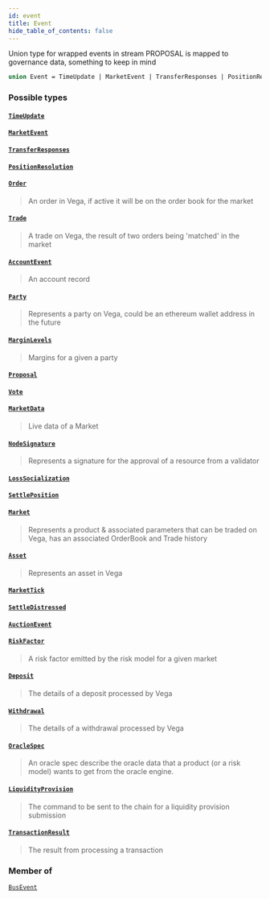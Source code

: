```yaml
---
id: event
title: Event
hide_table_of_contents: false
---
```








Union type for wrapped events in stream PROPOSAL is mapped to governance data, something to keep in mind

```graphql
union Event = TimeUpdate | MarketEvent | TransferResponses | PositionResolution | Order | Trade | AccountEvent | Party | MarginLevels | Proposal | Vote | MarketData | NodeSignature | LossSocialization | SettlePosition | Market | Asset | MarketTick | SettleDistressed | AuctionEvent | RiskFactor | Deposit | Withdrawal | OracleSpec | LiquidityProvision | TransactionResult
```


### Possible types

#### [`TimeUpdate`](/testnet/api/graphql/objects/time-update) <Badge class="secondary" text="object"/>
> 
> 

#### [`MarketEvent`](/testnet/api/graphql/objects/market-event) <Badge class="secondary" text="object"/>
> 
> 

#### [`TransferResponses`](/testnet/api/graphql/objects/transfer-responses) <Badge class="secondary" text="object"/>
> 
> 

#### [`PositionResolution`](/testnet/api/graphql/objects/position-resolution) <Badge class="secondary" text="object"/>
> 
> 

#### [`Order`](/testnet/api/graphql/objects/order) <Badge class="secondary" text="object"/>
> An order in Vega, if active it will be on the order book for the market
> 

#### [`Trade`](/testnet/api/graphql/objects/trade) <Badge class="secondary" text="object"/>
> A trade on Vega, the result of two orders being 'matched' in the market
> 

#### [`AccountEvent`](/testnet/api/graphql/objects/account-event) <Badge class="secondary" text="object"/>
> An account record
> 

#### [`Party`](/testnet/api/graphql/objects/party) <Badge class="secondary" text="object"/>
> Represents a party on Vega, could be an ethereum wallet address in the future
> 

#### [`MarginLevels`](/testnet/api/graphql/objects/margin-levels) <Badge class="secondary" text="object"/>
> Margins for a given a party
> 

#### [`Proposal`](/testnet/api/graphql/objects/proposal) <Badge class="secondary" text="object"/>
> 
> 

#### [`Vote`](/testnet/api/graphql/objects/vote) <Badge class="secondary" text="object"/>
> 
> 

#### [`MarketData`](/testnet/api/graphql/objects/market-data) <Badge class="secondary" text="object"/>
> Live data of a Market
> 

#### [`NodeSignature`](/testnet/api/graphql/objects/node-signature) <Badge class="secondary" text="object"/>
> Represents a signature for the approval of a resource from a validator
> 

#### [`LossSocialization`](/testnet/api/graphql/objects/loss-socialization) <Badge class="secondary" text="object"/>
> 
> 

#### [`SettlePosition`](/testnet/api/graphql/objects/settle-position) <Badge class="secondary" text="object"/>
> 
> 

#### [`Market`](/testnet/api/graphql/objects/market) <Badge class="secondary" text="object"/>
> Represents a product & associated parameters that can be traded on Vega, has an associated OrderBook and Trade history
> 

#### [`Asset`](/testnet/api/graphql/objects/asset) <Badge class="secondary" text="object"/>
> Represents an asset in Vega
> 

#### [`MarketTick`](/testnet/api/graphql/objects/market-tick) <Badge class="secondary" text="object"/>
> 
> 

#### [`SettleDistressed`](/testnet/api/graphql/objects/settle-distressed) <Badge class="secondary" text="object"/>
> 
> 

#### [`AuctionEvent`](/testnet/api/graphql/objects/auction-event) <Badge class="secondary" text="object"/>
> 
> 

#### [`RiskFactor`](/testnet/api/graphql/objects/risk-factor) <Badge class="secondary" text="object"/>
> A risk factor emitted by the risk model for a given market
> 

#### [`Deposit`](/testnet/api/graphql/objects/deposit) <Badge class="secondary" text="object"/>
> The details of a deposit processed by Vega
> 

#### [`Withdrawal`](/testnet/api/graphql/objects/withdrawal) <Badge class="secondary" text="object"/>
> The details of a withdrawal processed by Vega
> 

#### [`OracleSpec`](/testnet/api/graphql/objects/oracle-spec) <Badge class="secondary" text="object"/>
> An oracle spec describe the oracle data that a product (or a risk model)
wants to get from the oracle engine.
> 

#### [`LiquidityProvision`](/testnet/api/graphql/objects/liquidity-provision) <Badge class="secondary" text="object"/>
> The command to be sent to the chain for a liquidity provision submission
> 

#### [`TransactionResult`](/testnet/api/graphql/objects/transaction-result) <Badge class="secondary" text="object"/>
> The result from processing a transaction
> 



### Member of

[`BusEvent`](/testnet/api/graphql/objects/bus-event)  <Badge class="secondary" text="object"/>



